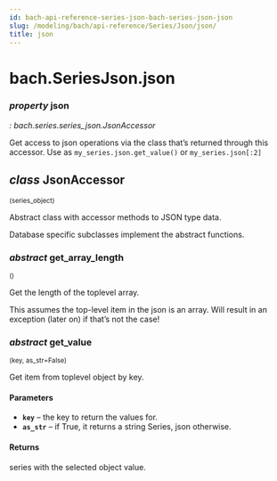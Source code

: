 ```yaml
---
id: bach-api-reference-series-json-bach-series-json-json
slug: /modeling/bach/api-reference/Series/Json/json/
title: json
---
```


# bach.SeriesJson.json

<div className="property">

### <span className="type-annotation"><em>property </em></span> <span className="name">json</span>

<span className="type-annotation"><em>

: bach.series.series_json.JsonAccessor

</em></span> 


<div className="content">

Get access to json operations via the class that’s returned through this accessor.
Use as `my_series.json.get_value()` or `my_series.json[:2]`

<div className="class">

## <span className="type-annotation"><em>class</em></span> <span className="name">JsonAccessor</span>

<small className="parameter-list">(<span className="parameter" id="series_object">series_object</span>)</small>


<div className="content">

Abstract class with accessor methods to JSON type data.

Database specific subclasses implement the abstract functions.

<div className="method">

### <span className="type-annotation"><em>abstract</em></span> <span className="name">get_array_length</span>

<small className="parameter-list">()</small>


<div className="content">

Get the length of the toplevel array.

This assumes the top-level item in the json is an array. Will result in an exception (later on) if
that’s not the case!


</div>


</div>

<div className="method">

### <span className="type-annotation"><em>abstract</em></span> <span className="name">get_value</span>

<small className="parameter-list">(<span className="parameter" id="key">key</span>, <span className="parameter" id="as_str">as_str=False</span>)</small>


<div className="content">

Get item from toplevel object by key.


#### Parameters

* **`key`** – the key to return the values for.
* **`as_str`** – if True, it returns a string Series, json otherwise.



#### Returns

series with the selected object value.



</div>


</div>


</div>


</div>


</div>


</div>
